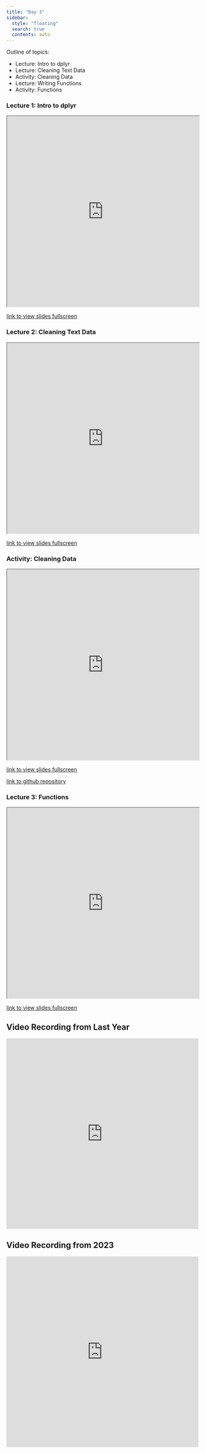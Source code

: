 ```yaml
---
title: "Day 3"
sidebar:
  style: "floating"
  search: true
  contents: auto
---
```


Outline of topics: 

  - Lecture: Intro to dplyr
  - Lecture: Cleaning Text Data 
  - Activity: Cleaning Data 
  - Lecture: Writing Functions 
  - Activity: Functions

::: {.callout-tip collapse="true"}
### Lecture 1: Intro to dplyr 

<iframe src="https://id529.github.io/slides-day3/lecture2-intro-to-dplyr/intro-to-dplyr.html" width="100%" height="500px"></iframe>

:::

<a href="https://id529.github.io/slides-day3/lecture2-intro-to-dplyr/intro-to-dplyr.html" target="_blank">link to view slides fullscreen</a> <br>



::: {.callout-tip collapse='true'}
### Lecture 2: Cleaning Text Data 

<iframe src="https://id529.github.io/slides-day3/lecture4-cleaning-text-data/cleaning-text-data.html" width="100%" height="500px"></iframe>

:::

<a href="https://id529.github.io/slides-day3/lecture4-cleaning-text-data/cleaning-text-data.html" target="_blank">link to view slides fullscreen</a> 


::: {.callout-tip collapse='true'}
### Activity: Cleaning Data 

<iframe src="https://id529.github.io/slides-day3/activity-data-cleaning/activity-data-cleaning.html" width="100%" height="500px"></iframe>

:::

<a href="https://id529.github.io/slides-day3/activity-data-cleaning/activity-data-cleaning.html" target="_blank">link to view slides fullscreen</a> <br>

<a href="https://github.com/jarvischen01/id529_messyData/tree/main" target="_blank">link to github repository</a>

::: {.callout-tip collapse='true'}
### Lecture 3: Functions 

<iframe src="https://id529.github.io/slides-day3/lecture5-functions/functions.html" width="100%" height="500px"></iframe>
:::

<a href="https://id529.github.io/slides-day3/lecture5-functions/functions.html" target="_blank">link to view slides fullscreen</a> 


:::{.callout-tip collapse='true'}
## Video Recording from Last Year

<iframe width="100%" height="500" src="https://www.youtube.com/embed/GsZIGBL2hpQ?si=Jr54z8m1fTl8FS4c" title="YouTube video player" frameborder="0" allow="accelerometer; autoplay; clipboard-write; encrypted-media; gyroscope; picture-in-picture; web-share" allowfullscreen></iframe>
:::

:::{.callout-tip collapse='true'}
## Video Recording from 2023

<iframe width="100%" height="500" src="https://www.youtube.com/embed/g5s2jibMhAk" title="YouTube video player" frameborder="0" allow="accelerometer; autoplay; clipboard-write; encrypted-media; gyroscope; picture-in-picture; web-share" allowfullscreen></iframe>
:::
